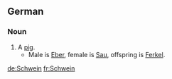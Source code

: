 == German ==
=== Noun ===

# A [[pig]].
#* Male is [[Eber]], female is [[Sau]], offspring is [[Ferkel]].

[[de:Schwein]]
[[fr:Schwein]]